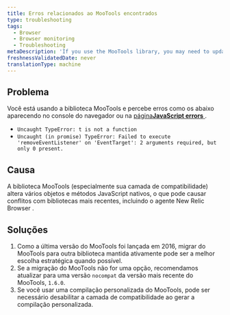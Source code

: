 ```yaml
---
title: Erros relacionados ao MooTools encontrados
type: troubleshooting
tags:
  - Browser
  - Browser monitoring
  - Troubleshooting
metaDescription: 'If you use the MooTools library, you may need to update to the nocompat build of MooTools version 1.6.0 to address conflicts.'
freshnessValidatedDate: never
translationType: machine
---
```


## Problema

Você está usando a biblioteca MooTools e percebe erros como os abaixo aparecendo no console do navegador ou na [página<DoNotTranslate>**JavaScript errors**</DoNotTranslate> ](/docs/browser/new-relic-browser/browser-pro-features/js-errors-dashboard-examining-errors-over-time).

* `Uncaught TypeError: t is not a function`
* `Uncaught (in promise) TypeError: Failed to execute 'removeEventListener' on 'EventTarget': 2 arguments required, but only 0 present.`

## Causa

A biblioteca MooTools (especialmente sua camada de compatibilidade) altera vários objetos e métodos JavaScript nativos, o que pode causar conflitos com bibliotecas mais recentes, incluindo o agente New Relic Browser .

## Soluções

1. Como a última versão do MooTools foi lançada em 2016, migrar do MooTools para outra biblioteca mantida ativamente pode ser a melhor escolha estratégica quando possível.
2. Se a migração do MooTools não for uma opção, recomendamos atualizar para uma versão `nocompat` da versão mais recente do MooTools, `1.6.0`.
3. Se você usar uma compilação personalizada do MooTools, pode ser necessário desabilitar a camada de compatibilidade ao gerar a compilação personalizada.